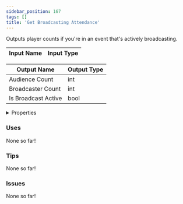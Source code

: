 ```yaml
---
sidebar_position: 167
tags: []
title: 'Get Broadcasting Attendance'
---
```


Outputs player counts if you're in an event that's actively broadcasting.




<EsbSvg />

| Input Name | Input Type |
|-----------|-----------|

| Output Name | Output Type |
|-----------|-----------|
| Audience Count | int |
| Broadcaster Count | int |
| Is Broadcast Active | bool |


<details>
  <summary>Properties</summary>
  <div>
    <div>
    <table>
      <thead>
        <tr>
          <th>Is beta required?</th>
          <th>❌</th>
        </tr>
        <tr>
          <th>Is this chip a trolling risk?</th>
          <th>❌</th>
        </tr>
        <tr>
          <th>Is this chip a role assignment risk?</th>
          <th>❌</th>
        </tr>
        <tr>
          <th>Chip UUID</th>
          <th>78f5a9f2-4e3d-4534-aada-4af3a551a953</th>
        </tr>
      </thead>
    </table>
    </div>
  </div>
</details>

### Uses

None so far!

### Tips

None so far!

### Issues

None so far!